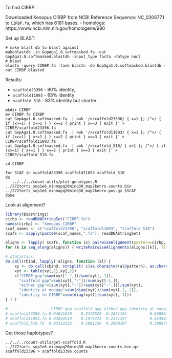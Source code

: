 
To find CIRBP:

Downloaded Xenopus CIRBP from NCBI Reference Sequence: NC_030677.1 to `CIRBP.fa`, which has 6181 bases.
- homologs: https://www.ncbi.nlm.nih.gov/homologene/980

Set up BLAST:
```
# make blast db to blast against
makeblastdb -in GopAga1.0.softmasked.fa -out GopAga1.0.softmasked.blastdb -input_type fasta -dbtype nucl
# blast
blastn -query CIRBP.fa -task blastn -db GopAga1.0.softmasked.blastdb -out CIRBP.blasted
```

Results:

- `scaffold23396` - 90% identity,
- `scaffold11893` - 83% identity
- `scaffold_510` - 83% identity but shorter


```
mkdir CIRBP
mv CIRBP.fa CIRBP
cat GopAga1.0.softmasked.fa  | awk '/>scaffold23396/ { x=1 }; /^>/ { if (x>=1) { x+=1 } } x==2 { print } x==3 { exit }' > CIRBP/scaffold23396.fa
cat GopAga1.0.softmasked.fa  | awk '/>scaffold11893/ { x=1 }; /^>/ { if (x>=1) { x+=1 } } x==2 { print } x==3 { exit }' > CIRBP/scaffold11893.fa
cat GopAga1.0.softmasked.fa  | awk '/>scaffold_510/ { x=1 }; /^>/ { if (x>=1) { x+=1 } } x==2 { print } x==3 { exit }' > CIRBP/scaffold_510.fa

cd CIRBP

for SCAF in scaffold23396 scaffold11893 scaffold_510
do
   ../../../count-utils/plot-genotypes.R ../272torts_snp1e6_minmapq20minq30_map2kenro.counts.bin ../272torts_snp1e6_minmapq20minq30_map2kenro.pos.gz $SCAF
done

```

Look at alignment?
```r
library(Biostrings)
cirbp <- readDNAStringSet("CIRBP.fa")
names(cirbp) <- "Xenopus_CIRBP"
scaf_names <- c("scaffold23396", "scaffold11893", "scaffold_510")
scafs <- sapply(paste0(scaf_names,".fa"), readDNAStringSet)

aligns <- lapply( scafs, function (x) pairwiseAlignment(pattern=cirbp, subject=x, type='global-local'))
for (k in seq_along(aligns)) { writePairwiseAlignments(aligns[[k]], file=paste0(scaf_names[k], ".alignCIRBP.fa")) }

# statistics:
do.call(rbind, lapply( aligns, function (al) {
    xy <- do.call(cbind, strsplit( c(as.character(al@pattern), as.character(al@subject) ), "" ))
    xyt <- table(xy[,1],xy[,2])
    c("CIRBP gap"=sum(xyt["-",])/sum(xyt[,-1]),
      "scaffold gap"=sum(xyt[,"-"])/sum(xyt[-1,]),
      "either gap"=(sum(xyt[,"-"])+sum(xyt["-",]))/sum(xyt),
      "identity at nongap"=sum(diag(xyt))/sum(xyt[-1,-1]),
      "identity to CIRBP"=sum(diag(xyt))/sum(xyt[,-1]))
} ) )

#                   CIRBP gap scaffold gap either gap identity at nongap identity to CIRBP
# scaffold23396.fa 0.04641610    0.2378529  0.2651155          0.6689640         0.6379133
# scaffold11893.fa 0.03034510    0.1974721  0.2171337          0.4244222         0.4115430
# scaffold_510.fa  0.03152536    0.1881156  0.2090197          0.3869794         0.3747797

```

Get those haplotypes?
```
../../../count-utils/get-scaffold.R ../272torts_snp1e6_minmapq20minq30_map2kenro.counts.bin.gz scaffold23396 > scaffold23396.counts 
```
